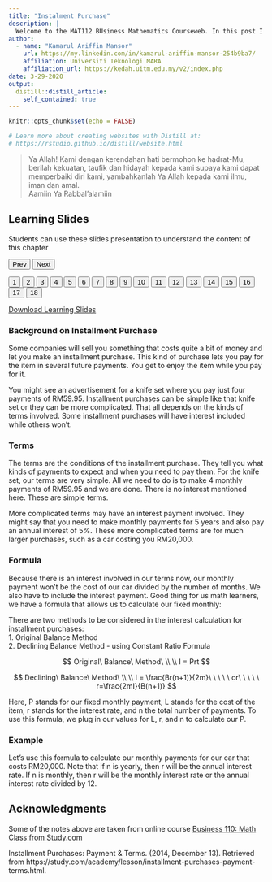 ```yaml
---
title: "Instalment Purchase"
description: |
  Welcome to the MAT112 BUsiness Mathematics Courseweb. In this post I have provided a short notes on instalment purchase chapter. This will help the students to learn the topic under each section at ease. The content of each section has been designed in such a way that it is easy for students to follow the materials covered at your own pace. Each section will start with an introductory short video on the topic, then followed with a slideshow presentations and short notes with solved examples. Finally students will end the learning process by solving the exercises on their own. I hope you enjoy it!
author: 
  - name: "Kamarul Ariffin Mansor"
    url: https://my.linkedin.com/in/kamarul-ariffin-mansor-254b9ba7/
    affiliation: Universiti Teknologi MARA
    affiliation_url: https://kedah.uitm.edu.my/v2/index.php
date: 3-29-2020
output: 
  distill::distill_article:
    self_contained: true
---
```


```r
knitr::opts_chunk$set(echo = FALSE)

# Learn more about creating websites with Distill at:
# https://rstudio.github.io/distill/website.html

```

> Ya Allah! Kami dengan kerendahan hati bermohon ke hadrat-Mu, berilah kekuatan, taufik dan hidayah kepada kami supaya kami dapat memperbaiki diri kami, yambahkanlah Ya Allah kepada kami ilmu, iman dan amal.  
Aamiin Ya Rabbal'alamiin  

<html>
<title>W3.CSS</title>
<meta name="viewport" content="width=device-width, initial-scale=1">
<link rel="stylesheet" href="https://www.w3schools.com/w3css/4/w3.css">
<style>
  .mySlides {display:none}
</style>
<body>
  
<div class="w3-container">
  <h2>Learning Slides</h2>
  <p>Students can use these slides presentation to understand the content of this chapter</p>
</div>
<div class="w3-content" style="max-width:800px">
  <img class="mySlides" src="images\instalment\Slide1.png" style="width:100%">
  <img class="mySlides" src="images\instalment\Slide2.png" style="width:100%">
  <img class="mySlides" src="images\instalment\Slide3.png" style="width:100%">
  <img class="mySlides" src="images\instalment\Slide4.png" style="width:100%">
  <img class="mySlides" src="images\instalment\Slide5.png" style="width:100%">
  <img class="mySlides" src="images\instalment\Slide6.png" style="width:100%">
  <img class="mySlides" src="images\instalment\Slide7.png" style="width:100%">
  <img class="mySlides" src="images\instalment\Slide8.png" style="width:100%">
  <img class="mySlides" src="images\instalment\Slide9.png" style="width:100%">
  <img class="mySlides" src="images\instalment\Slide10.png" style="width:100%">
  <img class="mySlides" src="images\instalment\Slide11.png" style="width:100%">
  <img class="mySlides" src="images\instalment\Slide12.png" style="width:100%">
  <img class="mySlides" src="images\instalment\Slide13.png" style="width:100%">
  <img class="mySlides" src="images\instalment\Slide14.png" style="width:100%">
  <img class="mySlides" src="images\instalment\Slide15.png" style="width:100%">
  <img class="mySlides" src="images\instalment\Slide16.png" style="width:100%">
  <img class="mySlides" src="images\instalment\Slide17.png" style="width:100%">
  <img class="mySlides" src="images\instalment\Slide18.png" style="width:100%">
</div>
<div class="w3-center">
  <button class="w3-button w3-light-grey" onclick="plusDivs(-1)">Prev</button>
  <button class="w3-button w3-light-grey" onclick="plusDivs(1)">Next</button>
</div>
<div class="w3-center">
  <button class="w3-button demo" onclick="currentDiv(1)">1</button> 
  <button class="w3-button demo" onclick="currentDiv(2)">2</button> 
  <button class="w3-button demo" onclick="currentDiv(3)">3</button>
  <button class="w3-button demo" onclick="currentDiv(4)">4</button>
  <button class="w3-button demo" onclick="currentDiv(5)">5</button> 
  <button class="w3-button demo" onclick="currentDiv(6)">6</button> 
  <button class="w3-button demo" onclick="currentDiv(7)">7</button>
  <button class="w3-button demo" onclick="currentDiv(8)">8</button>
  <button class="w3-button demo" onclick="currentDiv(9)">9</button> 
  <button class="w3-button demo" onclick="currentDiv(10)">10</button> 
  <button class="w3-button demo" onclick="currentDiv(11)">11</button>
  <button class="w3-button demo" onclick="currentDiv(12)">12</button>
  <button class="w3-button demo" onclick="currentDiv(13)">13</button> 
  <button class="w3-button demo" onclick="currentDiv(14)">14</button> 
  <button class="w3-button demo" onclick="currentDiv(15)">15</button>
  <button class="w3-button demo" onclick="currentDiv(16)">16</button> 
  <button class="w3-button demo" onclick="currentDiv(17)">17</button>
  <button class="w3-button demo" onclick="currentDiv(18)">18</button>
</div>
  
<script>
var slideIndex = 1;
showDivs(slideIndex);

function plusDivs(n) {
  showDivs(slideIndex += n);
}

function currentDiv(n) {
  showDivs(slideIndex = n);
}

function showDivs(n) {
  var i;
  var x = document.getElementsByClassName("mySlides");
  var dots = document.getElementsByClassName("demo");
  if (n > x.length) {slideIndex = 1}    
  if (n < 1) {slideIndex = x.length}
  for (i = 0; i < x.length; i++) {
    x[i].style.display = "none";  
  }
  for (i = 0; i < dots.length; i++) {
    dots[i].className = dots[i].className.replace(" w3-red", "");
  }
  x[slideIndex-1].style.display = "block";  
  dots[slideIndex-1].className += " w3-red";
}
</script>
  
</body>
</html>

<aside>  
[Download Learning Slides](files/slides/instalment.pdf)
</aside>

### Background on Installment Purchase  

Some companies will sell you something that costs quite a bit of money and let you make an installment
purchase. This kind of purchase lets you pay for the item in several future payments.
You get to enjoy the item while you pay for it.  

You might see an advertisement for a knife set where you pay just four payments of RM59.95.
Installment purchases can be simple like that knife set or they can be more complicated.
That all depends on the kinds of terms involved. Some installment purchases will have interest
included while others won't.  

### Terms  
The terms are the conditions of the installment purchase. They tell you what kinds of payments
to expect and when you need to pay them. For the knife set, our terms are very simple. All we need
to do is to make 4 monthly payments of RM59.95 and we are done. There is no interest mentioned here.
These are simple terms.  

More complicated terms may have an interest payment involved. They might say that you need to make
monthly payments for 5 years and also pay an annual interest of 5%. These more complicated terms are
for much larger purchases, such as a car costing you RM20,000.  

### Formula  
Because there is an interest involved in our terms now, our monthly payment won't be the cost of our car divided by the number of months. We also have to include the interest payment. Good thing for us math learners, we have a formula that allows us to calculate our fixed monthly:  

There are two methods to be considered in the interest calculation for installment purchases:  
1. Original Balance Method  
2. Declining Balance Method - using Constant Ratio Formula  

$$ 
Original\ Balance\ Method\ \\
\\
I = Prt
$$


$$
Declining\ Balance\ Method\ \\
\\
I = \frac{Br(n+1)}{2m}\ \ \ \ \ or\ \ \ \ \ r=\frac{2mI}{B(n+1)}
$$

Here, P stands for our fixed monthly payment, L stands for the cost of the item, r stands for the interest rate, and n the total number of payments. To use this formula, we plug in our values for L, r, and n to calculate our P.  

### Example  
Let's use this formula to calculate our monthly payments for our car that costs RM20,000. 
Note that if n is yearly, then r will be the annual interest rate. If n is monthly, then r
will be the monthly interest rate or the annual interest rate divided by 12.  



       
## Acknowledgments {.appendix}

Some of the notes above are taken from online course [Business 110: Math Class from Study.com](https://study.com/academy/course/business-math.html)  

Installment Purchases: Payment & Terms. (2014, December 13). Retrieved from https://study.com/academy/lesson/installment-purchases-payment-terms.html.  


        
        